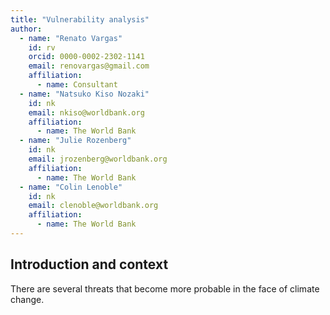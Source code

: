 ```yaml
---
title: "Vulnerability analysis"
author:
  - name: "Renato Vargas"
    id: rv
    orcid: 0000-0002-2302-1141
    email: renovargas@gmail.com
    affiliation: 
      - name: Consultant
  - name: "Natsuko Kiso Nozaki"
    id: nk
    email: nkiso@worldbank.org
    affiliation: 
      - name: The World Bank
  - name: "Julie Rozenberg"
    id: nk
    email: jrozenberg@worldbank.org
    affiliation: 
      - name: The World Bank
  - name: "Colin Lenoble"
    id: nk
    email: clenoble@worldbank.org
    affiliation: 
      - name: The World Bank
---
```



## Introduction and context

There are several threats that become more probable in the face of climate change.